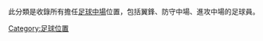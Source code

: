 {{Catnav|頁面分類|...|体育|球類運動|足球|足球位置}}
{{commonscat|Association football midfielders}}
{{catAZ}}

此分類是收錄所有擔任[[足球|足球]][[中場|中場]]位置，包括翼鋒、防守中場、進攻中場的足球員。

[[Category:足球位置|Category:足球位置]]